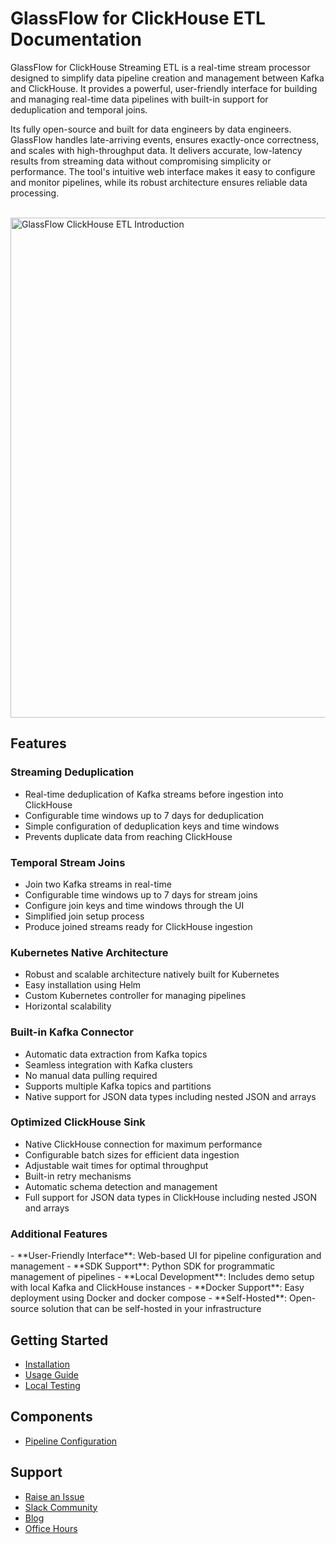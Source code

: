 # GlassFlow for ClickHouse ETL Documentation


GlassFlow for ClickHouse Streaming ETL is a real-time stream processor designed to simplify data pipeline creation and management between Kafka and ClickHouse. It provides a powerful, user-friendly interface for building and managing real-time data pipelines with built-in support for deduplication and temporal joins.

Its fully open-source and built for data engineers by data engineers. GlassFlow handles late-arriving events, ensures exactly-once correctness, and scales with high-throughput data. It delivers accurate, low-latency results from streaming data without compromising simplicity or performance. The tool's intuitive web interface makes it easy to configure and monitor pipelines, while its robust architecture ensures reliable data processing.

<br />
<img src="/assets/clickhouse-etl-introduction.jpg" alt="GlassFlow ClickHouse ETL Introduction" width="800"/>

## Features

<div className="grid grid-cols-1 md:grid-cols-2 gap-4">
<div className="flex flex-col gap-4">

### Streaming Deduplication
- Real-time deduplication of Kafka streams before ingestion into ClickHouse
- Configurable time windows up to 7 days for deduplication
- Simple configuration of deduplication keys and time windows
- Prevents duplicate data from reaching ClickHouse

### Temporal Stream Joins
- Join two Kafka streams in real-time
- Configurable time windows up to 7 days for stream joins
- Configure join keys and time windows through the UI
- Simplified join setup process
- Produce joined streams ready for ClickHouse ingestion

### Kubernetes Native Architecture
- Robust and scalable architecture natively built for Kubernetes
- Easy installation using Helm
- Custom Kubernetes controller for managing pipelines
- Horizontal scalability

### Built-in Kafka Connector
- Automatic data extraction from Kafka topics
- Seamless integration with Kafka clusters
- No manual data pulling required
- Supports multiple Kafka topics and partitions
- Native support for JSON data types including nested JSON and arrays

### Optimized ClickHouse Sink
- Native ClickHouse connection for maximum performance
- Configurable batch sizes for efficient data ingestion
- Adjustable wait times for optimal throughput
- Built-in retry mechanisms
- Automatic schema detection and management
- Full support for JSON data types in ClickHouse including nested JSON and arrays

</div>
</div>

### Additional Features
<div className="grid grid-cols-1 md:grid-cols-2 gap-4">
- **User-Friendly Interface**: Web-based UI for pipeline configuration and management
- **SDK Support**: Python SDK for programmatic management of pipelines
- **Local Development**: Includes demo setup with local Kafka and ClickHouse instances
- **Docker Support**: Easy deployment using Docker and docker compose
- **Self-Hosted**: Open-source solution that can be self-hosted in your infrastructure
</div>

## Getting Started

- [Installation](/installation)
- [Usage Guide](/pipeline/usage)
- [Local Testing](/local-testing)

## Components

- [Pipeline Configuration](/pipeline/pipeline-configuration)

## Support

- [Raise an Issue](https://github.com/glassflow/clickhouse-etl/issues)
- [Slack Community](https://join.slack.com/t/glassflowhub/shared_invite/zt-349m7lenp-IFeKSGfQwpJfIiQ7oyFFKg)
- [Blog](https://www.glassflow.dev/blog?category=ClickHouse)
- [Office Hours](https://www.glassflow.dev/office-hours)